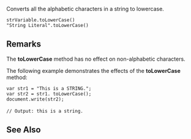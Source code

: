 Converts all the alphabetic characters in a string to lowercase.

 strVariable.toLowerCase()
 "String Literal".toLowerCase()

==Remarks==
The '''toLowerCase''' method has no effect on non-alphabetic characters.

The following example demonstrates the effects of the '''toLowerCase''' method:

 var str1 = "This is a STRING.";
 var str2 = str1. toLowerCase();
 document.write(str2);
 
 // Output: this is a string.

==See Also==

              

              

